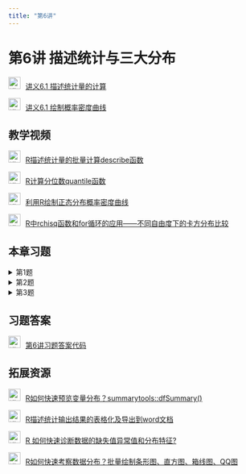 ```yaml
---
title: "第6讲"
---
```


# 第6讲 描述统计与三大分布

<img src="img/teacher.png" alt="讲义" style="width: 24px; height: 24px;margin-right: 10px">[讲义6.1 描述统计量的计算](https://lizongzhang.github.io/stat/R6.1.html)

<img src="img/teacher.png" alt="讲义" style="width: 24px; height: 24px;margin-right: 10px">[讲义6.1 绘制概率密度曲线](https://lizongzhang.github.io/stat/R6.2.html)

## 教学视频 

<img src="img/video.png" alt="讲义" style="width: 24px; height: 24px;margin-right: 10px">[R描述统计量的批量计算describe函数](https://www.bilibili.com/video/BV1PF411N74S/)

<img src="img/video.png" alt="讲义" style="width: 24px; height: 24px;margin-right: 10px">[R计算分位数quantile函数](https://www.bilibili.com/video/BV1GN4y177GK/)

<img src="img/video.png" alt="讲义" style="width: 24px; height: 24px;margin-right: 10px">[利用R绘制正态分布概率密度曲线](https://www.bilibili.com/video/BV1vr4y1L75F/)

<img src="img/video.png" alt="讲义" style="width: 24px; height: 24px;margin-right: 10px">[R中rchisq函数和for循环的应用------不同自由度下的卡方分布比较](https://www.bilibili.com/video/BV1ga411T7vS/)

## 本章习题

<details>
  <summary>第1题</summary>
  
第1题：数据：ggplot2::mpg

要求：将代码与输出结果转成图片后提交。

1.1 报告该数据集中所有定量变量的均值、中位数、最⼤值、最小值、四分位数、⽅差、标准差、偏度和峰度。

1.2 将mpg中的汽车按照drv的不同分为三组（front-wheel, four-wheel, rear-wheel）, 计算各组的cty和hwy的均值、中位数、最⼤值、最小值和标准差。

</details>

<details>
  <summary>第2题</summary>

第2题：绘制概率密度曲线
2.1 在同⼀个坐标系下绘制N(0,1),N(-1,0.25),N(2,4)的概率密度曲线。

2.2 在同⼀个坐标系下绘制N(0,1), t(2), t(5),t(30)的概率密度曲线。

2.3 在同⼀个坐标系下绘制chisq(5), chisq(10), chisq(30)的概率密度曲线。

2.4 同⼀个坐标系下绘制F(2, 5), F(5, 10)的概率密度曲线。

</details>


<details>
  <summary>第3题</summary>

第3题:绘制直方图。
用循环语句完成下列图形的绘制：

3.1 ⽣成1000个服从自由度为4的卡方分布的随机数，绘制其直⽅图。

3.2 ⽣成1000个服从自由度为8的卡方分布的随机数，绘制其直⽅图。

3.3 ⽣成1000个服从自由度为12的卡方分布的随机数，绘制其直⽅图。

3.4 ⽣成1000个服从自由度为16的卡方分布的随机数，绘制其直⽅图。

3.5 ⽣成1000个服从自由度为20的卡方分布的随机数，绘制其直⽅图。

3.6 ⽣成1000个服从自由度为24的卡方分布的随机数，绘制其直⽅图。
</details>
  


## 习题答案 

<img src="img/teacher.png" alt="讲义" style="width: 24px; height: 24px;margin-right: 10px">[第6讲习题答案代码](https://lizongzhang.github.io/stat/6solution.html)

## 拓展资源 

<img src="img/video.png" alt="讲义" style="width: 24px; height: 24px;margin-right: 10px">[R如何快速预览变量分布？summarytools::dfSummary()](https://www.bilibili.com/video/BV1yj411t71t/)

<img src="img/video.png" alt="讲义" style="width: 24px; height: 24px;margin-right: 10px">[R描述统计输出结果的表格化及导出到word文档](https://www.bilibili.com/video/BV1WN411w7wd/)

<img src="img/video.png" alt="讲义" style="width: 24px; height: 24px;margin-right: 10px">[R 如何快速诊断数据的缺失值异常值和分布特征? ](https://www.bilibili.com/video/BV1yz421f7Uh/)

<img src="img/video.png" alt="讲义" style="width: 24px; height: 24px;margin-right: 10px">[R如何快速考察数据分布？批量绘制条形图、直方图、箱线图、QQ图](https://www.bilibili.com/video/BV1Mx4y1m7mT/)


